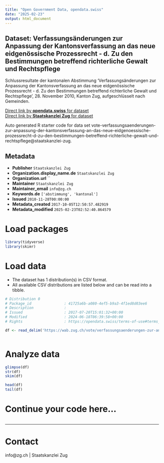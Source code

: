 ```yaml
---
title: "Open Government Data, opendata.swiss"
date: "2025-02-23"
output: html_document
---
```


## Dataset: Verfassungsänderungen zur Anpassung der Kantonsverfassung an das neue eidgenössische Prozessrecht - d. Zu den Bestimmungen betreffend richterliche Gewalt und Rechtspflege

Schlussresultate der kantonalen Abstimmung 'Verfassungsänderungen zur Anpassung der Kantonsverfassung an das neue eidgenössische Prozessrecht - d. Zu den Bestimmungen betreffend richterliche Gewalt und Rechtspflege', 28. November 2010, Kanton Zug, aufgeschlüsselt nach Gemeinden.

[Direct link by **opendata.swiss** for dataset](https://opendata.swiss/de/dataset/verfassungsanderungen-zur-anpassung-der-kantonsverfassung-an-das-neue-eidgenossische-prozessrec1)<br>
[Direct link by **Staatskanzlei Zug** for dataset](https://wab.zug.ch/vote/verfassungsaenderungen-zur-anpassung-der-kantonsverfassung-an-das-neue-eidgenoessische-prozessrecht-d-zu-den-bestimmungen-betreffend-richterliche-gewalt-und-rechtspflege/data)

Auto generated R starter code for data set vote-verfassungsaenderungen-zur-anpassung-der-kantonsverfassung-an-das-neue-eidgenoessische-prozessrecht-d-zu-den-bestimmungen-betreffend-richterliche-gewalt-und-rechtspflege@staatskanzlei-zug.

## Metadata

- **Publisher** `Staatskanzlei Zug`
- **Organization.display_name.de** `Staatskanzlei Zug`
- **Organization.url** ``
- **Maintainer** `Staatskanzlei Zug`
- **Maintainer_email** `info@zg.ch`
- **Keywords.de** `['abstimmung', 'kantonal']`
- **Issued** `2010-11-28T00:00:00`
- **Metadata_created** `2017-10-05T12:50:57.482919`
- **Metadata_modified** `2025-02-23T02:52:40.864579`


# Load packages

```r

library(tidyverse)
library(skimr)

```

# Load data

-   The dataset has 1 distribution(s) in CSV format.
-   All available CSV distributions are listed below and can be read into a tibble.

```r

# Distribution 0
# Package_id               : 41725a6b-a080-4ef5-b9a3-4f1ed8d03ee6
# Description              : 
# Issued                   : 2017-07-20T15:01:32+00:00
# Modified                 : 2024-06-18T06:39:58+00:00
# Rights                   : https://opendata.swiss/terms-of-use#terms_by

df <- read_delim('https://wab.zug.ch/vote/verfassungsaenderungen-zur-anpassung-der-kantonsverfassung-an-das-neue-eidgenoessische-prozessrecht-d-zu-den-bestimmungen-betreffend-richterliche-gewalt-und-rechtspflege/data-csv')



```

# Analyze data

```r

glimpse(df)
str(df)
skim(df)

head(df)
tail(df)

```

# Continue your code here...

```r

```

------------------------------------------------------------------------

# Contact

info@zg.ch | Staatskanzlei Zug
